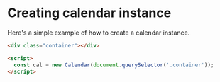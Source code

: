 
<Meta title="Initialize Calendar Instance" />

# Creating calendar instance

Here's a simple example of how to create a calendar instance.

<Canvas>
  <Example1 />
</Canvas>

```html
<div class="container"></div>

<script>
  const cal = new Calendar(document.querySelector('.container'));
</script>
```


